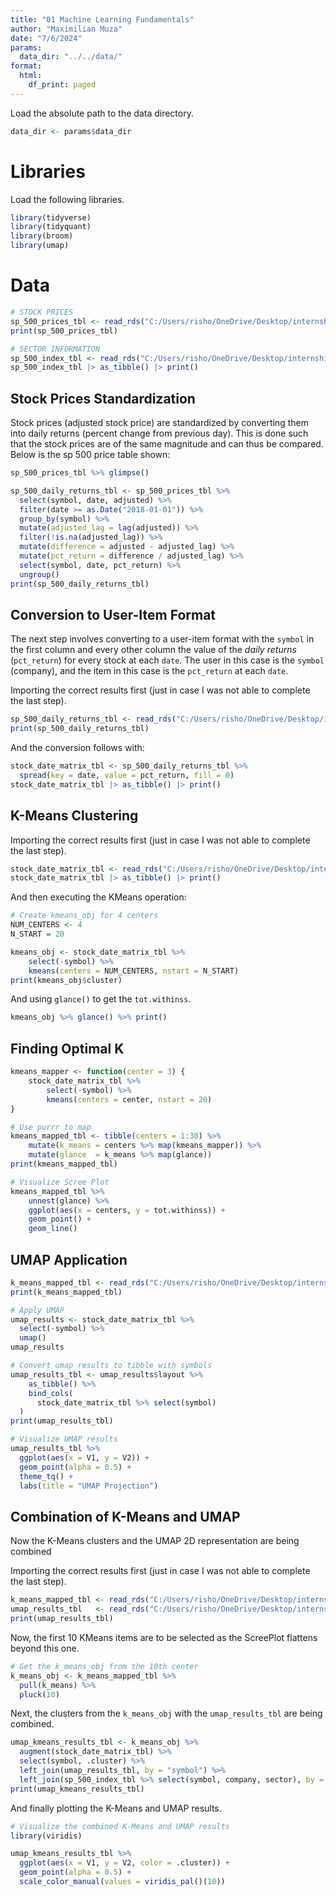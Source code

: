 ```yaml
---
title: "01 Machine Learning Fundamentals"
author: "Maximilian Muza"
date: "7/6/2024"
params:
  data_dir: "../../data/"
format: 
  html:
    df_print: paged
---
```


Load the absolute path to the data directory.

```r
data_dir <- params$data_dir
```


# Libraries
Load the following libraries. 

```r
library(tidyverse)
library(tidyquant)
library(broom)
library(umap)
```


# Data

```r
# STOCK PRICES
sp_500_prices_tbl <- read_rds("C:/Users/risho/OneDrive/Desktop/internship_sparks/ss24-bdml-rishon1234/ML/data/Business Decisions with Machine Learning/sp_500_prices_tbl.rds")
print(sp_500_prices_tbl)
```

```r
# SECTOR INFORMATION
sp_500_index_tbl <- read_rds("C:/Users/risho/OneDrive/Desktop/internship_sparks/ss24-bdml-rishon1234/ML/data/Business Decisions with Machine Learning/sp_500_index_tbl.rds")
sp_500_index_tbl |> as_tibble() |> print()
```

## Stock Prices Standardization
Stock prices (adjusted stock price) are standardized by converting them into daily returns (percent change from previous day). This is done such that the stock prices are of the same magnitude and can thus be compared. Below is the sp 500 price table shown:

```r
sp_500_prices_tbl %>% glimpse()
```

```r
sp_500_daily_returns_tbl <- sp_500_prices_tbl %>%
  select(symbol, date, adjusted) %>%
  filter(date >= as.Date("2018-01-01")) %>%
  group_by(symbol) %>%
  mutate(adjusted_lag = lag(adjusted)) %>%
  filter(!is.na(adjusted_lag)) %>%
  mutate(difference = adjusted - adjusted_lag) %>%
  mutate(pct_return = difference / adjusted_lag) %>%
  select(symbol, date, pct_return) %>%
  ungroup()
print(sp_500_daily_returns_tbl)
```


## Conversion to User-Item Format
The next step involves converting to a user-item format with the `symbol` in the first column and every other column the value of the _daily returns_ (`pct_return`) for every stock at each `date`. The user in this case is the `symbol` (company), and the item in this case is the `pct_return` at each `date`.

Importing the correct results first (just in case I was not able to complete the last step).

```r
sp_500_daily_returns_tbl <- read_rds("C:/Users/risho/OneDrive/Desktop/internship_sparks/ss24-bdml-rishon1234/ML/data/Business Decisions with Machine Learning/sp_500_daily_returns_tbl.rds")
print(sp_500_daily_returns_tbl)
```

And the conversion follows with:

```r
stock_date_matrix_tbl <- sp_500_daily_returns_tbl %>%
  spread(key = date, value = pct_return, fill = 0)
stock_date_matrix_tbl |> as_tibble() |> print()
```


## K-Means Clustering

Importing the correct results first (just in case I was not able to complete the last step).

```r
stock_date_matrix_tbl <- read_rds("C:/Users/risho/OneDrive/Desktop/internship_sparks/ss24-bdml-rishon1234/ML/data/Business Decisions with Machine Learning/stock_date_matrix_tbl.rds")
stock_date_matrix_tbl |> as_tibble() |> print()
```

And then executing the KMeans operation:

```r
# Create kmeans_obj for 4 centers
NUM_CENTERS <- 4
N_START = 20

kmeans_obj <- stock_date_matrix_tbl %>%
    select(-symbol) %>%
    kmeans(centers = NUM_CENTERS, nstart = N_START)
print(kmeans_obj$cluster)
```

And using `glance()` to get the `tot.withinss`. 

```r
kmeans_obj %>% glance() %>% print()
```

## Finding Optimal K

```r
kmeans_mapper <- function(center = 3) {
    stock_date_matrix_tbl %>%
        select(-symbol) %>%
        kmeans(centers = center, nstart = 20)
}
```

```r
# Use purrr to map
kmeans_mapped_tbl <- tibble(centers = 1:30) %>%
    mutate(k_means = centers %>% map(kmeans_mapper)) %>%
    mutate(glance  = k_means %>% map(glance))
print(kmeans_mapped_tbl)
```

```r
# Visualize Scree Plot
kmeans_mapped_tbl %>%
    unnest(glance) %>%
    ggplot(aes(x = centers, y = tot.withinss)) +
    geom_point() +
    geom_line()
```


## UMAP Application

```r
k_means_mapped_tbl <- read_rds("C:/Users/risho/OneDrive/Desktop/internship_sparks/ss24-bdml-rishon1234/ML/data/Business Decisions with Machine Learning/k_means_mapped_tbl.rds")
print(k_means_mapped_tbl)
```

```r
# Apply UMAP
umap_results <- stock_date_matrix_tbl %>%
  select(-symbol) %>%
  umap()
umap_results
```

```r
# Convert umap results to tibble with symbols
umap_results_tbl <- umap_results$layout %>%
    as_tibble() %>%
    bind_cols(
      stock_date_matrix_tbl %>% select(symbol)
  )
print(umap_results_tbl)
```

```r
# Visualize UMAP results
umap_results_tbl %>%
  ggplot(aes(x = V1, y = V2)) +
  geom_point(alpha = 0.5) +
  theme_tq() +
  labs(title = "UMAP Projection")
```

## Combination of K-Means and UMAP
Now the K-Means clusters and the UMAP 2D representation are being combined

Importing the correct results first (just in case I was not able to complete the last step).

```r
k_means_mapped_tbl <- read_rds("C:/Users/risho/OneDrive/Desktop/internship_sparks/ss24-bdml-rishon1234/ML/data/Business Decisions with Machine Learning/k_means_mapped_tbl.rds")
umap_results_tbl   <- read_rds("C:/Users/risho/OneDrive/Desktop/internship_sparks/ss24-bdml-rishon1234/ML/data/Business Decisions with Machine Learning/umap_results_tbl.rds")
print(umap_results_tbl)
```


Now, the first 10 KMeans items are to be selected as the ScreePlot flattens beyond this one.

```r
# Get the k_means_obj from the 10th center
k_means_obj <- k_means_mapped_tbl %>%
  pull(k_means) %>%
  pluck(10)
```

Next, the clusters from the `k_means_obj` with the `umap_results_tbl` are being combined.

```r
umap_kmeans_results_tbl <- k_means_obj %>%
  augment(stock_date_matrix_tbl) %>%
  select(symbol, .cluster) %>%
  left_join(umap_results_tbl, by = "symbol") %>%
  left_join(sp_500_index_tbl %>% select(symbol, company, sector), by = "symbol")
print(umap_kmeans_results_tbl)
```

And finally plotting the K-Means and UMAP results.

```r
# Visualize the combined K-Means and UMAP results
library(viridis)

umap_kmeans_results_tbl %>%
  ggplot(aes(x = V1, y = V2, color = .cluster)) +
  geom_point(alpha = 0.5) +
  scale_color_manual(values = viridis_pal()(10))
```